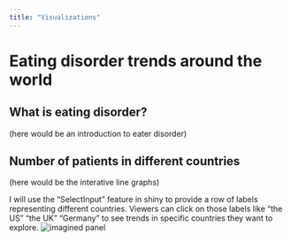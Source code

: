 ```yaml
---
title: "Visualizations" 
---
```

# Eating disorder trends around the world

::: {.callout-tip collapse="false"}
## What is eating disorder?

(here would be an introduction to eater disorder)
:::

::: {.callout-tip collapse="false"}
## Number of patients in different countries

(here would be the interative line graphs)

I will use the "SelectInput" feature in shiny to provide a row of labels representing different countries. Viewers can click on those labels like "the US" "the UK" "Germany" to see trends in specific countries they want to explore.
![imagined panel](Demonstration.jpg)
:::